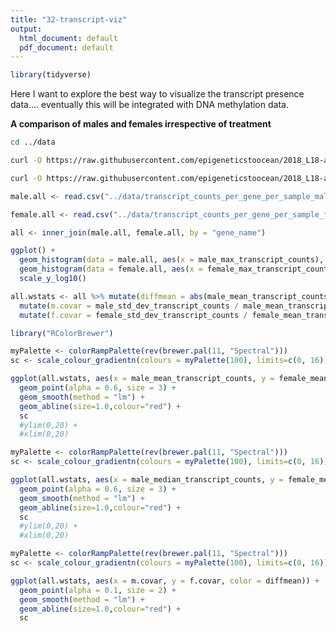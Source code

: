 ```yaml
---
title: "32-transcript-viz"
output:
  html_document: default
  pdf_document: default
---
```


```r
library(tidyverse)
```


Here I want to explore the best way to visualize the transcript presence data.... eventually this will be integrated with DNA methylation data.

**A comparison of males and females irrespective of treatment**


```bash
cd ../data

curl -O https://raw.githubusercontent.com/epigeneticstoocean/2018_L18-adult-methylation/main/analyses/transcript_counts_per_gene_per_sample_males.csv

curl -O https://raw.githubusercontent.com/epigeneticstoocean/2018_L18-adult-methylation/main/analyses/transcript_counts_per_gene_per_sample_females.csv
```

```r
male.all <- read.csv("../data/transcript_counts_per_gene_per_sample_males.csv")
```


```r
female.all <- read.csv("../data/transcript_counts_per_gene_per_sample_females.csv")

```



```r
all <- inner_join(male.all, female.all, by = "gene_name")

```




```r
ggplot() +
  geom_histogram(data = male.all, aes(x = male_max_transcript_counts), fill = "blue", alpha = 0.2) +
  geom_histogram(data = female.all, aes(x = female_max_transcript_counts), fill = "green", alpha = 0.2) +
  scale_y_log10()
```



```r
all.wstats <- all %>% mutate(diffmean = abs(male_mean_transcript_counts - female_mean_transcript_counts)) %>% 
  mutate(m.covar = male_std_dev_transcript_counts / male_mean_transcript_counts) %>%
  mutate(f.covar = female_std_dev_transcript_counts / female_mean_transcript_counts)
```


```r
library("RColorBrewer")
```


```r

myPalette <- colorRampPalette(rev(brewer.pal(11, "Spectral")))
sc <- scale_colour_gradientn(colours = myPalette(100), limits=c(0, 16))

ggplot(all.wstats, aes(x = male_mean_transcript_counts, y = female_mean_transcript_counts, color = diffmean)) +
  geom_point(alpha = 0.6, size = 3) +
  geom_smooth(method = "lm") +
  geom_abline(size=1.0,colour="red") +
  sc 
  #ylim(0,20) +
  #xlim(0,20)

```
```r

myPalette <- colorRampPalette(rev(brewer.pal(11, "Spectral")))
sc <- scale_colour_gradientn(colours = myPalette(100), limits=c(0, 16))

ggplot(all.wstats, aes(x = male_median_transcript_counts, y = female_median_transcript_counts, color = diffmean)) +
  geom_point(alpha = 0.6, size = 3) +
  geom_smooth(method = "lm") +
  geom_abline(size=1.0,colour="red") +
  sc 
  #ylim(0,20) +
  #xlim(0,20)

```
```r

myPalette <- colorRampPalette(rev(brewer.pal(11, "Spectral")))
sc <- scale_colour_gradientn(colours = myPalette(100), limits=c(0, 16))

ggplot(all.wstats, aes(x = m.covar, y = f.covar, color = diffmean)) +
  geom_point(alpha = 0.1, size = 2) +
  geom_smooth(method = "lm") +
  geom_abline(size=1.0,colour="red") +
  sc 
```